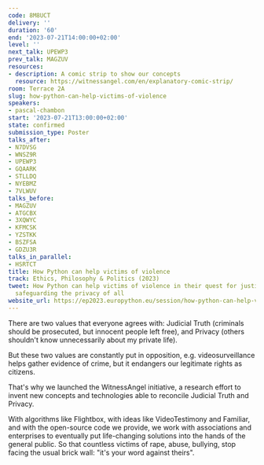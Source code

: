 ```yaml
---
code: 8M8UCT
delivery: ''
duration: '60'
end: '2023-07-21T14:00:00+02:00'
level: ''
next_talk: UPEWP3
prev_talk: MAGZUV
resources:
- description: A comic strip to show our concepts
  resource: https://witnessangel.com/en/explanatory-comic-strip/
room: Terrace 2A
slug: how-python-can-help-victims-of-violence
speakers:
- pascal-chambon
start: '2023-07-21T13:00:00+02:00'
state: confirmed
submission_type: Poster
talks_after:
- N7DVSG
- WNSZ9R
- UPEWP3
- GQAARK
- STLLDQ
- NYEBMZ
- 7VLWUV
talks_before:
- MAGZUV
- ATGCBX
- 3XQWYC
- KFMCSK
- YZSTKK
- BSZFSA
- GDZU3R
talks_in_parallel:
- HSRTCT
title: How Python can help victims of violence
track: Ethics, Philosophy & Politics (2023)
tweet: How Python can help victims of violence in their quest for justice, while still
  safeguarding the privacy of all
website_url: https://ep2023.europython.eu/session/how-python-can-help-victims-of-violence
---
```


There are two values that everyone agrees with: Judicial Truth (criminals should be prosecuted, but innocent people left free), and Privacy (others shouldn't know unnecessarily about my private life).

But these two values are constantly put in opposition, e.g. videosurveillance helps gather evidence of crime, but it endangers our legitimate rights as citizens.

That's why we launched the WitnessAngel initiative, a research effort to invent new concepts and technologies able to reconcile Judicial Truth and Privacy.

With algorithms like Flightbox, with ideas like VideoTestimony and Familiar, and with the open-source code we provide, we work with associations and enterprises to eventually put life-changing solutions into the hands of the general public. So that countless victims of rape, abuse, bullying, stop facing the usual brick wall: "it's your word against theirs".